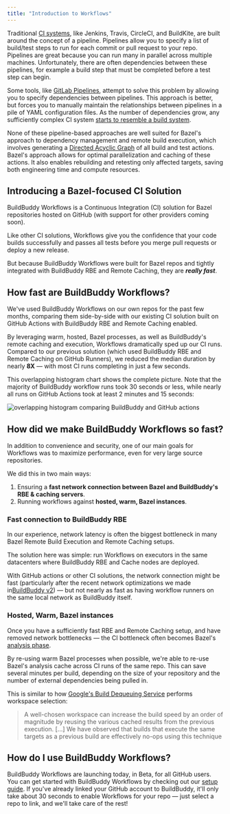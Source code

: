```yaml
---
title: "Introduction to Workflows"
---
```


Traditional [CI systems](https://en.wikipedia.org/wiki/Continuous%5Fintegration), like Jenkins, Travis, CircleCI, and BuildKite, are built around the concept of a pipeline. Pipelines allow you to specify a list of build/test steps to run for each commit or pull request to your repo. Pipelines are great because you can run many in parallel across multiple machines. Unfortunately, there are often dependencies between these pipelines, for example a build step that must be completed before a test step can begin.

Some tools, like [GitLab Pipelines](https://docs.gitlab.com/ee/ci/pipelines/), attempt to solve this problem by allowing you to specify dependencies between pipelines. This approach is better, but forces you to manually maintain the relationships between pipelines in a pile of YAML configuration files. As the number of dependencies grow, any sufficiently complex CI system [starts to resemble a build system](https://gregoryszorc.com/blog/2021/04/07/modern-ci-is-too-complex-and-misdirected/).

None of these pipeline-based approaches are well suited for Bazel's approach to dependency management and remote build execution, which involves generating a [Directed Acyclic Graph](https://en.wikipedia.org/wiki/Directed%5Facyclic%5Fgraph) of all build and test actions. Bazel's approach allows for optimal parallelization and caching of these actions. It also enables rebuilding and retesting only affected targets, saving both engineering time and compute resources.

## Introducing a Bazel-focused CI Solution[](#introducing-a-bazel-focused-ci-solution "Direct link to Introducing a Bazel-focused CI Solution")

BuildBuddy Workflows is a Continuous Integration (CI) solution for Bazel repositories hosted on GitHub (with support for other providers coming soon).

Like other CI solutions, Workflows give you the confidence that your code builds successfully and passes all tests before you merge pull requests or deploy a new release.

But because BuildBuddy Workflows were built for Bazel repos and tightly integrated with BuildBuddy RBE and Remote Caching, they are **_really fast_**.

## How fast are BuildBuddy Workflows?[](#how-fast-are-buildbuddy-workflows "Direct link to How fast are BuildBuddy Workflows?")

We've used BuildBuddy Workflows on our own repos for the past few months, comparing them side-by-side with our existing CI solution built on GitHub Actions with BuildBuddy RBE and Remote Caching enabled.

By leveraging warm, hosted, Bazel processes, as well as BuildBuddy's remote caching and execution, Workflows dramatically sped up our CI runs. Compared to our previous solution (which used BuildBuddy RBE and Remote Caching on GitHub Runners), we reduced the median duration by nearly **8X** — with most CI runs completing in just a few seconds.

This overlapping histogram chart shows the complete picture. Note that the majority of BuildBuddy workflow runs took 30 seconds or less, while nearly all runs on GitHub Actions took at least 2 minutes and 15 seconds:

![overlapping histogram comparing BuildBuddy and GitHub actions](/images/workflows-5e3a4008b17abce93baa478089e90f9b.png)

## How did we make BuildBuddy Workflows so fast?[](#how-did-we-make-buildbuddy-workflows-so-fast "Direct link to How did we make BuildBuddy Workflows so fast?")

In addition to convenience and security, one of our main goals for Workflows was to maximize performance, even for very large source repositories.

We did this in two main ways:

1. Ensuring a **fast network connection between Bazel and BuildBuddy's RBE & caching servers**.
2. Running workflows against **hosted, warm, Bazel instances**.

### Fast connection to BuildBuddy RBE[](#fast-connection-to-buildbuddy-rbe "Direct link to Fast connection to BuildBuddy RBE")

In our experience, network latency is often the biggest bottleneck in many Bazel Remote Build Execution and Remote Caching setups.

The solution here was simple: run Workflows on executors in the same datacenters where BuildBuddy RBE and Cache nodes are deployed.

With GitHub actions or other CI solutions, the network connection might be fast (particularly after the recent network optimizations we made in[BuildBuddy v2](https://blog.buildbuddy.io/blog/introducing-buildbuddy-v2)) — but not nearly as fast as having workflow runners on the same local network as BuildBuddy itself.

### Hosted, Warm, Bazel instances[](#hosted-warm-bazel-instances "Direct link to Hosted, Warm, Bazel instances")

Once you have a sufficiently fast RBE and Remote Caching setup, and have removed network bottlenecks — the CI bottleneck often becomes Bazel's [analysis phase](https://docs.bazel.build/versions/main/glossary.html#analysis-phase).

By re-using warm Bazel processes when possible, we're able to re-use Bazel's analysis cache across CI runs of the same repo. This can save several minutes per build, depending on the size of your repository and the number of external dependencies being pulled in.

This is similar to how [Google's Build Dequeuing Service](https://dl.acm.org/doi/pdf/10.1145/3395363.3397371) performs workspace selection:

> A well-chosen workspace can increase the build speed by an order of magnitude by reusing the various cached results from the previous execution. \[...\] We have observed that builds that execute the same targets as a previous build are effectively no-ops using this technique

## How do I use BuildBuddy Workflows?[](#how-do-i-use-buildbuddy-workflows "Direct link to How do I use BuildBuddy Workflows?")

BuildBuddy Workflows are launching today, in Beta, for all GitHub users. You can get started with BuildBuddy Workflows by checking out our [setup guide](https://docs.buildbuddy.io/docs/workflows-setup/). If you've already linked your GitHub account to BuildBuddy, it'll only take about 30 seconds to enable Workflows for your repo — just select a repo to link, and we'll take care of the rest!